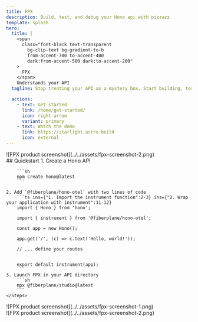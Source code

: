 ```yaml
---
title: FPX
description: Build, test, and debug your Hono api with pizzazz
template: splash
hero:
  title: |
    <span
      class="font-black text-transparent
        bg-clip-text bg-gradient-to-b
        from-accent-700 to-accent-400
        dark:from-accent-500 dark:to-accent-200"
    >
      FPX
    </span>
    Understands your API
  tagline: Stop treating your API as a mystery box. Start building, testing, and debugging with pizzazz.

  actions:
    - text: Get started
      link: /home/get-started/
      icon: right-arrow
      variant: primary
    - text: Watch the demo
      link: https://starlight.astro.build
      icon: external
---
```




<div className="grid gap-4 lg:grid-cols-2 lg:gap-4 sticky">
  <div className="w-full p-2 flex justify-center md:p-4 lg:hidden">
    <div className="rounded overflow-hidden">
      ![FPX product screenshot](../../assets/fpx-screenshot-2.png)
    </div>
  </div>

  <div className="w-full">
    ## Quickstart
    <Steps>
    1. Create a Hono API

        ```sh
        npm create hono@latest
        ```

    2. Add `@fiberplane/hono-otel` with two lines of code
        ```ts ins={"1. Import the instrument function":2-3} ins={"2. Wrap your application with instrument":11-12}
        import { Hono } from 'hono';

        import { instrument } from '@fiberplane/hono-otel';

        const app = new Hono();

        app.get('/', (c) => c.text('Hello, world!'));

        // ... define your routes


        export default instrument(app);
        ```
    3. Launch FPX in your API directory
        ```sh
        npx @fiberplane/studio@latest
        ```
    </Steps>
  </div>

  <div className="w-full flex flex-col justify-content items-center px-8 pt-8 max-lg:hidden sticky top-32 self-start overflow-hidden">
    <div className="translate-x-[10%] translate-z-2 shadow-lg">
      ![FPX product screenshot](../../assets/fpx-screenshot-1.png)
    </div>
    <div className="pl-8 -translate-y-[90%] -translate-x-[10%] translate-z-0 shadow-lg">
      ![FPX product screenshot](../../assets/fpx-screenshot-2.png)
    </div>
  </div>
</div>



